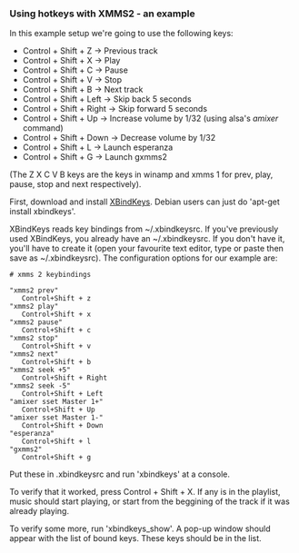 === Using hotkeys with XMMS2 - an example ===

In this example setup we're going to use the following keys:
* Control + Shift + Z     -> Previous track
* Control + Shift + X     -> Play
* Control + Shift + C     -> Pause
* Control + Shift + V     -> Stop
* Control + Shift + B     -> Next track
* Control + Shift + Left  -> Skip back 5 seconds
* Control + Shift + Right -> Skip forward 5 seconds
* Control + Shift + Up    -> Increase volume by 1/32 (using alsa's ''amixer'' command)
* Control + Shift + Down  -> Decrease volume by 1/32
* Control + Shift + L     -> Launch esperanza
* Control + Shift + G     -> Launch gxmms2

(The Z X C V B keys are the keys in winamp and xmms 1 for prev, play, pause, stop and next respectively).

First, download and install [http://hocwp.free.fr/xbindkeys/xbindkeys.html#download XBindKeys]. Debian users can just do 'apt-get install xbindkeys'.

XBindKeys reads key bindings from ~/.xbindkeysrc. If you've previously used XBindKeys, you already have an ~/.xbindkeysrc. If you don't have it, you'll have to create it (open your favourite text editor, type or paste then save as ~/.xbindkeysrc). The configuration options for our example are:

 # xmms 2 keybindings
  
 "xmms2 prev"
    Control+Shift + z
 "xmms2 play"
    Control+Shift + x
 "xmms2 pause"
    Control+Shift + c
 "xmms2 stop"
    Control+Shift + v
 "xmms2 next"
    Control+Shift + b
 "xmms2 seek +5"
    Control+Shift + Right
 "xmms2 seek -5"
    Control+Shift + Left
 "amixer sset Master 1+"
    Control+Shift + Up
 "amixer sset Master 1-"
    Control+Shift + Down
 "esperanza"
    Control+Shift + l
 "gxmms2"
    Control+Shift + g

Put these in .xbindkeysrc and run 'xbindkeys' at a console.

To verify that it worked, press Control + Shift + X. If any is in the playlist, music should start playing, or start from the beggining of the track if it was already playing.

To verify some more, run 'xbindkeys_show'. A pop-up window should appear with the list of bound keys. These keys should be in the list.